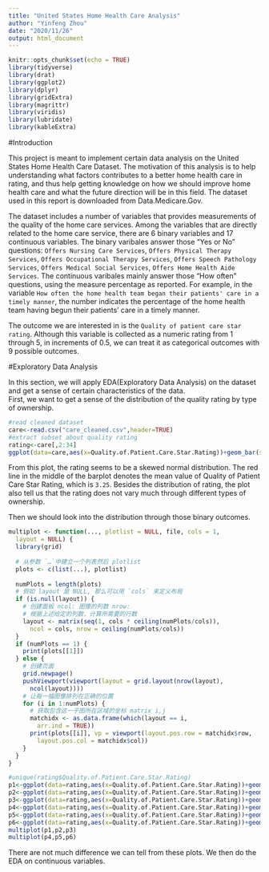 ```yaml
---
title: "United States Home Health Care Analysis"
author: "Yinfeng Zhou"
date: "2020/11/26"
output: html_document
---
```


```r
knitr::opts_chunk$set(echo = TRUE)
library(tidyverse)
library(drat)
library(ggplot2)
library(dplyr)
library(gridExtra)
library(magrittr)
library(viridis)
library(lubridate)
library(kableExtra)
```

#Introduction

This project is meant to implement certain data analysis on the United States Home Health Care Dataset. The motivation of this analysis is to help understanding what factors contributes to a better home health care in rating, and thus help getting knowledge on how we should improve home health care and what the future direction will be in this field. The dataset used in this report is downloaded from Data.Medicare.Gov.

The dataset includes a number of variables that provides measurements of the quality of the home care services. Among the variables that are directly related to the home care service, there are 6 binary variables and 17 continuous variables. The binary varibales answer those "Yes or No" questions: `Offers Nursing Care Services`, `Offers Physical Therapy Services`, `Offers Occupational Therapy Services`, `Offers Speech Pathology Services`, `Offers Medical Social Services`, `Offers Home Health Aide Services`. The continuous varibales mainly answer those "How often" questions, using the measure percentage as reported. For example, in the variable `How often the home health team began their patients' care in a timely manner`, the number indicates the percentage of the home health team having begun their patients' care in a timely manner.    

The outcome we are interested in is the `Quality of patient care star rating`. Although this variable is collected as a numeric rating from 1 through 5, in increments of 0.5, we can treat it as categorical outcomes with 9 possible outcomes. 

#Exploratory Data Analysis

In this section, we will apply EDA(Exploratory Data Analysis) on the dataset and get a sense of certain characteristics of the data.     
First, we want to get a sense of the distribution of the quality rating by type of ownership.

```r
#read cleaned dataset
care<-read.csv("care_cleaned.csv",header=TRUE)
#extract subset about quality rating
rating<-care[,2:34]
ggplot(data=care,aes(x=Quality.of.Patient.Care.Star.Rating))+geom_bar(stat="count",aes(fill=Type.of.Ownership))+geom_vline(aes(xintercept=mean(Quality.of.Patient.Care.Star.Rating)),color="red")
```

From this plot, the rating seems to be a skewed normal distribution. The red line in the middle of the barplot denotes the mean value of Quality of Patient Care Star Rating, which is `3.25`. Besides the distribution of rating, the plot also tell us that the rating does not vary much through different types of ownership.

Then we should look into the distribution through those binary outcomes.

```r
multiplot <- function(..., plotlist = NULL, file, cols = 1, 
  layout = NULL) {
  library(grid)
  
  # 从参数 `…`中建立一个列表然后 plotlist
  plots <- c(list(...), plotlist)
  
  numPlots = length(plots)
  # 假如 layout 是 NULL, 那么可以用 `cols` 来定义布局
  if (is.null(layout)) {
    # 创建面板 ncol: 图像的列数 nrow:
    # 根据上述给定的列数，计算所需要的行数
    layout <- matrix(seq(1, cols * ceiling(numPlots/cols)), 
      ncol = cols, nrow = ceiling(numPlots/cols))
  }
  if (numPlots == 1) {
    print(plots[[1]])
  } else {
    # 创建页面
    grid.newpage()
    pushViewport(viewport(layout = grid.layout(nrow(layout), 
      ncol(layout))))
    # 让每一幅图像排列在正确的位置
    for (i in 1:numPlots) {
      # 获取包含这一子图所在区域的坐标 matrix i,j
      matchidx <- as.data.frame(which(layout == i, 
        arr.ind = TRUE))
      print(plots[[i]], vp = viewport(layout.pos.row = matchidx$row, 
        layout.pos.col = matchidx$col))
    }
  }
}

```
```r
#unique(rating$Quality.of.Patient.Care.Star.Rating)
p1<-ggplot(data=rating,aes(x=Quality.of.Patient.Care.Star.Rating))+geom_bar(stat="count",aes(fill=Offers.Nursing.Care.Services))+scale_fill_manual(labels=c("Yes"),values=c("blue"))
p2<-ggplot(data=rating,aes(x=Quality.of.Patient.Care.Star.Rating))+geom_bar(stat="count",aes(fill=Offers.Physical.Therapy.Services))+scale_fill_manual(labels=c("No","Yes"),values=c("red","blue"))
p3<-ggplot(data=rating,aes(x=Quality.of.Patient.Care.Star.Rating))+geom_bar(stat="count",aes(fill=Offers.Occupational.Therapy.Services))+scale_fill_manual(labels=c("No","Yes"),values=c("red","blue"))
p4<-ggplot(data=rating,aes(x=Quality.of.Patient.Care.Star.Rating))+geom_bar(stat="count",aes(fill=Offers.Speech.Pathology.Services))+scale_fill_manual(labels=c("No","Yes"),values=c("red","blue"))
p5<-ggplot(data=rating,aes(x=Quality.of.Patient.Care.Star.Rating))+geom_bar(stat="count",aes(fill=Offers.Medical.Social.Services))+scale_fill_manual(labels=c("No","Yes"),values=c("red","blue"))
p6<-ggplot(data=rating,aes(x=Quality.of.Patient.Care.Star.Rating))+geom_bar(stat="count",aes(fill=Offers.Home.Health.Aide.Services))+scale_fill_manual(labels=c("No","Yes"),values=c("red","blue"))
multiplot(p1,p2,p3)
multiplot(p4,p5,p6)
```
There are not much difference we can tell from these plots. We then do the EDA on continuous variables.

```r


```



